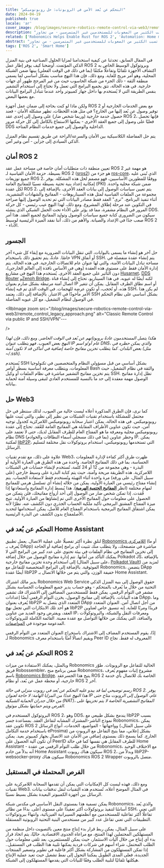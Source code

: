 ```yaml
---
title: "التحكم عن بُعد الآمن في الروبوتات: حل روبونوميكس"
date: 2024-04-19
published: true
locale: 'ar'
cover_image: /blog/images/secure-robotics-remote-control-via-web3/remote_control_cover.png
description: "الاتصال والتحكم عن بُعد بجهازك الذكي الخاص ميزة شائعة جدًا بين المستخدمين. ومع ذلك، لا تزال هذه المهمة البسيطة تسبب الكثير من الصعوبات للمستخدمين غير المتمرسين - من تجاوز NAT إلى قضايا الأمان. في مقالنا الجديد، سنوضح كيف يمكن التغلب على هذه الصعوبات بمساعدة روبونوميكس."
related: ['Robonomics Helps Enable Rust for ROS 2', 'Automation: Home meets Industrial']
abstract: "الاتصال والتحكم عن بُعد بجهازك الذكي الخاص ميزة شائعة جدًا بين المستخدمين. ومع ذلك، لا تزال هذه المهمة البسيطة تسبب الكثير من الصعوبات للمستخدمين غير المتمرسين - من تجاوز NAT إلى قضايا الأمان. في مقالنا الجديد، سنوضح كيف يمكن التغلب على هذه الصعوبات بمساعدة روبونوميكس."
tags: ['ROS 2', 'Smart Home']
---
```


في المقال السابق، تحدثنا عن كيفية استخدامنا لمزايا الحلول الصناعية في بنية المنزل الذكي المؤتمت. أوضحنا كيف يوفر إطار عمل ROS 2 وبروتوكول الوسيط الخاص به اكتشاف الأجهزة تلقائيًا وتفاعلًا مكثفًا (بما في ذلك في الوقت الفعلي) بينها ضمن الشبكة المحلية، وهو أمر مريح للغاية. ومع ذلك، فإن هذا النهج مناسب بشكل أساسي لما يسمى منطقة الثقة - ذلك الجزء من شبكة الحاسوب حيث من غير المرجح ظهور أي جهات خارجية. في هذه الحالة، نثق بجميع البرامج التي تعمل ولا نحتاج إلى استخدام التشفير بنفس الطريقة التي لا يُستخدم بها داخل جهاز كمبيوتر واحد عندما تتبادل البرامج البيانات مع بعضها البعض.

ولكن ماذا لو كنت بحاجة إلى ضمان عمل أجهزة ROS 2 مع بعض الخدمات الخارجية أو توفير وصول عن بُعد إليها من الخارج؟ في مثل هذه اللحظات، تظهر مشكلة الأمان - فعند حصول خدمة خارجية (وربما شخص ضار) على وصول إلى إحدى عقد ROS 2، فإنها تحصل فعليًا على وصول إلى جميع العقد الأخرى - يمكنها الاستماع بالكامل إلى كل حركة مرور DDS الداخلية والوصول إلى جميع خدمات النظام المتاحة.

يتم حل المفاضلة الكلاسيكية بين الأمان والسرعة/الراحة عن طريق تقسيم نظام المنزل الذكي السيادي إلى جزأين - آمن وغير آمن.

## أمان ROS 2

تعيين منطقة ذات متطلبات أمان خاصة في مساحة عمل عقد ROS 2 هو مهمة غير بسيطة. حزمة الأمان القياسية لـ ROS 2 ([sros2](https://docs.ros.org/ar/rolling/Concepts/Intermediate/About-Security.html)) هو جزء من [ros-core](https://ros.org/reps/rep-2001.html#id32)، الذي تُبنى عليه جميع توزيعات ROS 2، ووفقًا للمطورين الأساسيين، فهو مصمم لحل هذه المشكلة. يوفر إمكانية إعداد بنية تحتية بسيطة نسبيًا للمفاتيح العامة (PKI) ضمن شبكة محلية واحدة. لكل عقدة ROS 2، يتم تعيين سياسات الوصول إلى بيانات العقد الأخرى، بالإضافة إلى مجموعة من الملفات القياسية لمثل هذه السيناريوهات - المفاتيح والشهادات التشفيرية. أثناء تنفيذ البرنامج، "ترى" العقد فقط مصادر البيانات التي تم تحديد الوصول إليها صراحة في التكوين عند مرحلة إطلاق المشروع. ومع ذلك، لهذا النهج عيب رئيسي - كل حركة المرور في النظام مشفرة، مما قد يؤثر على الأداء تحت الحمل الشبكي الذي ينشئه DDS. سيكون من الضروري كتابة جميع سياسات الوصول وتوليد المفاتيح لجميع العقد. هذا أمر صعب جدًا في الإعداد والصيانة. والأهم من ذلك، أننا نفقد الميزة الرئيسية لوسيط ROS 2 - الأداء.

## الجسور

حل آخر هو إنشاء ما يسمى بالبوابات، التي تنقل البيانات الضرورية مع إبقاء كل شيء آخر خاصًا. عادةً، يتم تحقيق ذلك باستخدام VPN أو أنفاق SSH. يتم إنشاء عقدة منفصلة في مساحة تبادل البيانات الآمنة، والتي لها عنوان عام للاتصالات الخارجية. في هذه الحالة، يتم إدارة الأمان فقط على مستوى هذه العقدة (وهي في الأساس نافذة إلى العالم الخارجي)، دون التأثير على جميع العقد الأخرى. يُستخدم هذا النهج في مشاريع [Husarnet](https://github.com/husarnet/husarnet)، [DDS Router](https://github.com/eProsima/DDS-Router) و[Zenoh Bridge](https://github.com/eclipse-zenoh/zenoh-plugin-ros2dds)، لكنه أيضًا له عيوبه. في هذا السيناريو، تحتاج إلى إنشاء قناة اتصال آمنة مرتبطة بشكل صارم بعنوان IP أو اسم نطاق الطرف المقابل. يمكن أن تتغير هذه، أو تُحجب، أو تكون عرضة للهجمات. في الوقت الذي تم فيه إنشاء SSH، لم يكن هذا الأمر مأخوذًا في الاعتبار. بالإضافة إلى ذلك، يعتمد SSH بشكل أساسي على نظام التحكم في الوصول لنظام التشغيل، مع كل عيوبه المتأصلة.

<RbImage zoom src="/blog/images/secure-robotics-remote-control-via-web3/remote_control_legacy_approach.png" alt="Classic Remote Control via public IP and SSH/VPN"---

 />

*هكذا يتصل المستخدمون عادةً بروبوتاتهم عن بُعد في الوقت الحاضر. ومع ذلك، فإن لهذا النهج بعض العيوب. فهو يتطلب عنوان IP عام أو/و اسم DNS، والذي يمكن حظره في بعض البلدان. كما يتطلب تخزين مفاتيح خاصة إضافية في أماكن قد لا تكون آمنة (مثل ~/.ssh).*

يُستخدم SSH بشكل أساسي من قبل مسؤولي النظام والمتخصصين في تكنولوجيا المعلومات، ويتطلب معرفة أساسية بسطر أوامر Bash والثقة في نظام التشغيل، حيث يتم تخزين مفاتيح التشفير مباشرة في نظام الملفات أو وكيل SSH. تظل إدارة مفاتيح الوصول مهمة معقدة إلى حد ما بالنسبة للمستخدم العادي لتبقى وسيلة آمنة لحماية بياناته.

## حل Web3

كما نرى، فإن الطرق المذكورة أعلاه ليست خالية من العيوب، لذلك سننظر في حل محتمل للمشكلة باستخدام تقنيات الشبكات من نظير إلى نظير، والتي بُنيت عليها روبونوميكس. في هذه الحالة، يمكن اعتبار سحابة روبونوميكس اللامركزية كجدول توجيه آمن، حيث تكون عناوين الأطراف المقابلة هي المفاتيح العامة للعُقد. تحتاج إلى عقدة روبونوميكس محلية ومعرفة ما هو المفتاح العام للطرف المقابل لديك، حتى لا تعتمد على نظام DNS (بما في ذلك مسجلي أسماء النطاقات والخوادم) وحظر عناوين IP. يمكن لمكتبة [libP2P](https://libp2p.io/)، التي تستخدمها روبونوميكس، استخدام بروتوكولات نقل مختلفة لتسليم الرسائل.

علاوة على ذلك، مع تقدم تقنيات Web3، ظهرت طرق أكثر كفاءة لإدارة المعلومات الحساسة، بما في ذلك المفاتيح الخاصة. واحدة من هذه الطرق هي العبارة الأولية أو البذرة - وهي مجموعة من 12 أو 24 كلمة، تُستخدم لإنشاء حسابات في الشبكات اللامركزية. هذه الطريقة مريحة وآمنة، حيث يتم كتابة البذرة على وسيط خارجي (على سبيل المثال، على ورقة) مرة واحدة أثناء التهيئة وتُستخدم فقط لاستعادة الحساب. يتم إنشاء مفتاح رئيسي من العبارة الأولية، يمكن من خلاله إنشاء أي تسلسل هرمي للمفاتيح لمهام مختلفة (انظر **[المفاتيح الحتمية الهرمية](https://docs.substrate.io/reference/command-line-tools/subkey/#hierarchical-deterministic-keys)**). هذا يُبسط إدارة المفاتيح واستعادتها إذا فُقدت. إذا تمكن شخص ضار من الوصول إلى أحد أزواج مفاتيحك، فلن يتمكن من الحصول على معلومات حول المفاتيح الأخرى التي تم إنشاؤها من العبارة الأولية. تتيح ميزة المفتاح المشتق البرمجي تأكيد ملكية الحساب الجذري دون الكشف عنه. نظرًا لأنه يمكن اشتقاق المفاتيح البرمجية باستخدام المفتاح العام للأصل، يمكن استخدامها لتحديد الأصلمفتاح بدون الكشف عن البذرة الرئيسية.

## التحكم عن بُعد في Home Assistant

لنلقِ نظرة أكثر تفصيلًا على عملية الاتصال. يعمل تطبيق [Robonomics اللامركزي](https://robonomics.app/) (أو ما يُعرف بـ DApp) مباشرة في متصفحك، ولا يتطلب منك تثبيت أي برامج إضافية أو الحاجة إلى تخزين المفاتيح في نظام الملفات في بيئة تحتوي على عدد كبير من البرامج التي لا يمكنك التأكد من أمانها. تتم إدارة مفاتيح الوصول من خلال إضافة Polkadot JS، بالإضافة إلى استخدام وحدة تخزين مفاتيح خارجية (على سبيل المثال، [Polkadot Vault](https://wiki.polkadot.network/docs/polkadot-vault)) لمزيد من الموثوقية. بالإضافة إلى البرامج المتخصصة للتفاعل مع Robonomics، يتضمن DApp أيضًا عقدة libP2P خفيفة الوزن، والتي يتم من خلالها الاتصال بـ Home Assistant.

<RbImage zoom src="/blog/images/secure-robotics-remote-control-via-web3/robonomics_home_assistant_usecase.png" alt="التحكم عن بُعد في Home Assistant" />

يدير مالك اشتراك Robonomics Web Service حقوق الوصول إلى بنية المنزل الذكي التحتية من خلال ما يُعرف بالمتحكم - وهو حساب يدير جميع المعلومات الحساسة بشكل مشفر في التوأم الرقمي. يمكن فقط للمستخدمين المضافين إلى الاشتراك فك تشفير هذه البيانات. بالإضافة إلى مفاتيح الوصول، يخزن التوأم الرقمي أيضًا إعدادات DApp، وما يُعرف بعنوان libP2P المتعدد الذي يتصل به DApp من أجل اتصال آمن. العنوان المتعدد هو أحد تلك الابتكارات التي تجعل نهج libP2P فريدًا ومرنًا للغاية. إنه تنسيق خاص لعناوين العقد، ويفترض وجود العديد من عناوين IP، ومعرفات النقل والشبكة، والبروتوكولات والمنافذ، التي يمكنك من خلالها التواصل مع عقدة معينة. القائمة الكاملة للبروتوكولات المدعومة موجودة في [المواصفات](https://github.com/multiformats/multiaddr/blob/master/protocols.csv).

إذًا، يقوم المستخدم المضاف إلى الاشتراك باستخراج العنوان المتعدد من التوأم الرقمي لـ Robonomics ويقيم اتصالًا آمنًا باستخدام معرف Peer ID المعروف له فقط. نجاح!

## التحكم عن بُعد في ROS 2

وبالمثل، يمكنك الاستفادة من ميزات Robonomics الحالية للتفاعل مع الروبوتات. طوّر فريق Robossembler، ضمن برنامج منح Robonomics، مشروع إثبات مفهوم يُعرف باسم [Robonomics Bridge](https://gitlab.com/robossembler/robonomics_bridge). يتيح هذا الجسرعقد ROS 2 الخاصة بك للاتصال بأي خدمة خارجية، أو محطة عمل عن بُعد، أو نظام ROS 2 آخر.

<RbImage zoom src="/blog/images/secure-robotics-remote-control-via-web3/robonomics_ros2_usecase.png" alt="التحكم عن بُعد في ROS 2 مع Robonomics" />

*رسم توضيحي لما قد يبدو عليه التحكم عن بُعد في روبوت منزلي في حالة ROS 2. يوفر هذا النهج عددًا من المزايا الهامة: لا حاجة لعنوان IP عام، الوصول إلى الروبوت متاح حتى من خلال جدران الحماية الشبكية (NAT)، المفاتيح التشفيرية الخاصة لا يتم تخزينها على القرص ويتم حمايتها بشكل موثوق.*

البروتوكول المستخدم في ROS 2، وهو DDS، يندمج بشكل طبيعي مع libP2P بسبب نموذج الناشر-المشترك المشابه لتفاعل العقد. بمساعدة جسر Robonomics، يمكن تكوين عقد ROS 2 وواجهاتها - المواضيع، الخدمات، أنواع الرسائل (على سبيل المثال، باستخدام خدمة التكامل eProsima) بشكل إعلاني، مما يتيح التفاعل مع الروبوت من الخارج. كما يسمح ذلك بمستوى إضافي من الأمان عند الاتصال بجهاز كمبيوتر بعيد. يمكن أن تكون آلية الحصول على PeerID للطرف المقابل هي نفسها كما في حالة Home Assistant - من خلال طلب التوأم الرقمي من عقدة Robonomics، مع الاختلاف الوحيد أنه بدلاً من خادم Home Assistant سيكون هناك روبوت ROS 2، وبدلاً من libP2P-websocker-proxy سيكون هناك Robonomics ROS 2 Wrapper متصل بالروبوت.

## الفرص المحتملة في المستقبل

ومع ذلك، فهذه ليست كل الإمكانيات التي يمكن أن تقدمها السحابة اللامركزية على تقنيات Web3. في المثال الموضح أعلاه، تُستخدم هذه التقنيات لنقل تدفقات بيانات الرسائل بين أجهزة الكمبيوتر البعيدة بشكل بسيط نسبيًا.

يمكن تسمية هذا بمستوى النقل الأساسي في مكدس شبكة Robonomics، والذي يُعد أساسًا لتنفيذ بروتوكولات أكثر تعقيدًا على مستوى أعلى. بدءًا من نظائر SSH، التي تعني تفاعلًا أكثر تفاعلية للمستخدمين مع أنظمتهم السيبرانية الفيزيائية، وانتهاءً ببروتوكولات التطبيقات التي تعني تفاعل عدد كبير من مستخدمي البنية التحتية الروبوتية المستقلة.

على سبيل المثال، يمكن ربط قرار بدء إنتاج منتج معين بالتصويت داخل منظمة من المستهلكين المحتملين لهذا المنتج، مع مراعاة الجدوى الاقتصادية. حاليًا، يتم اتخاذ قرار بدء أي إنتاج من خلال آليات الاستثمار، حيث يمكن للمستثمرين، بعد تلقي معلومات حول الطلب المحتمل، شراء أسهم في شركات فردية يمكنها تلبية هذا الطلب في المستقبل.. إذا تمكن المستهلكون من المشاركة بشكل أكثر فاعلية في تطوير وتسعير المنتجات الجديدة، فعلى المدى الطويل يمكننا التحول إلى نمط تشغيل حيث تعيد عملية الإنتاج هيكلتها تلقائيًا لتلبية الطلب وفقًا للبيانات التي يقدمها المستهلكون إلى الشبكة.